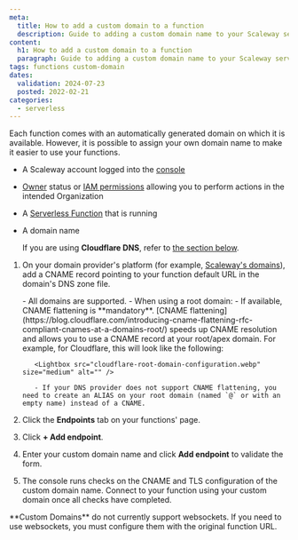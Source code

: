 ```yaml
---
meta:
  title: How to add a custom domain to a function
  description: Guide to adding a custom domain name to your Scaleway serverless function.
content:
  h1: How to add a custom domain to a function
  paragraph: Guide to adding a custom domain name to your Scaleway serverless function.
tags: functions custom-domain
dates:
  validation: 2024-07-23
  posted: 2022-02-21
categories:
  - serverless
---
```


Each function comes with an automatically generated domain on which it is available. However, it is possible to assign your own domain name to make it easier to use your functions.

<Macro id="requirements" />

- A Scaleway account logged into the [console](https://console.scaleway.com)
- [Owner](/identity-and-access-management/iam/concepts/#owner) status or [IAM permissions](/identity-and-access-management/iam/concepts/#permission) allowing you to perform actions in the intended Organization
- A [Serverless Function](/serverless/functions/how-to/create-a-function/) that is running
- A domain name

    If you are using **Cloudflare DNS**, refer to [the section below](#cloudflare-dns).

1. On your domain provider's platform (for example, [Scaleway's domains](/network/domains-and-dns/how-to/manage-dns-records/)), add a CNAME record pointing to your function default URL in the domain's DNS zone file.

    <Message type="note">
      - All domains are supported.
      - When using a root domain:
          - If available, CNAME flattening is **mandatory**. [CNAME flattening](https://blog.cloudflare.com/introducing-cname-flattening-rfc-compliant-cnames-at-a-domains-root/) speeds up CNAME resolution and allows you to use a CNAME record at your root/apex domain. For example, for Cloudflare, this will look like the following:

          <Lightbox src="cloudflare-root-domain-configuration.webp" size="medium" alt="" />

          - If your DNS provider does not support CNAME flattening, you need to create an ALIAS on your root domain (named `@` or with an empty name) instead of a CNAME.
    </Message>
2. Click the **Endpoints** tab on your functions' page.
3. Click **+ Add endpoint**.
4. Enter your custom domain name and click **Add endpoint** to validate the form.
5. The console runs checks on the CNAME and TLS configuration of the custom domain name. Connect to your function using your custom domain once all checks have completed.

<Message type="important">
  **Custom Domains** do not currently support websockets. If you need to use websockets, you must configure them with the original function URL.
</Message>
